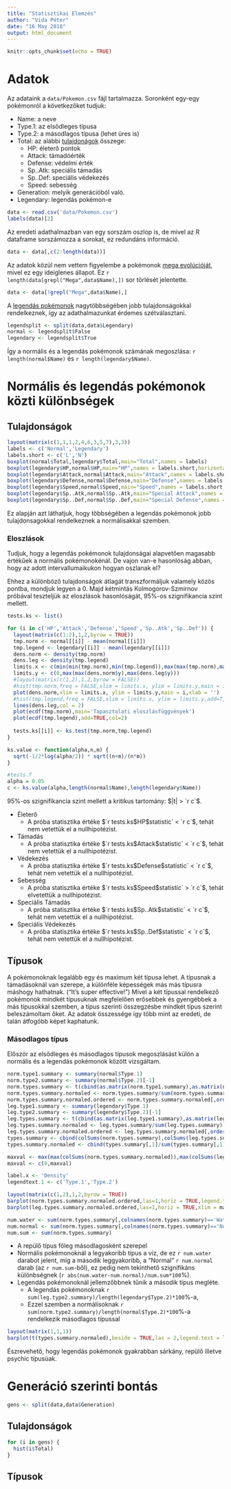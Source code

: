 ```yaml
---
title: "Statisztikai Elemzés"
author: "Vida Péter"
date: "16 May 2018"
output: html_document
---
```


```r
knitr::opts_chunk$set(echo = TRUE)
```

# Adatok
Az adataink a `data/Pokemon.csv` fájl tartalmazza. Soronként egy-egy pokémonról a következőket tudjuk:

* Name: a neve
* Type.1: az elsődleges típusa
* Type.2: a másodlagos típusa (lehet üres is)
* Total: az alábbi [tulajdonágok](https://bulbapedia.bulbagarden.net/wiki/Statistic) összege:
  + HP: életerő pontok
  + Attack: támadóérték
  + Defense: védelmi érték
  + Sp..Atk: speciális támadás
  + Sp..Def: speciális védekezés
  + Speed: sebesség
* Generation: melyik generációból való.
* Legendary: legendás pokémon-e

```r
data <- read.csv('data/Pokemon.csv')
labels(data)[2]
```

Az eredeti adathalmazban van egy sorszám oszlop is, de mivel az R dataframe sorszámozza a sorokat, ez redundáns információ.

```r
data <- data[,c(2:length(data))]
```

Az adatok közül nem vettem figyelembe a pokémonok [mega evolúcióját](https://bulbapedia.bulbagarden.net/wiki/Mega_Evolution), mivel ez egy ideiglenes állapot. Ez `r length(data[grepl("Mega",data$Name),])` sor törlését jelentette.

```r
data <- data[!grepl("Mega",data$Name),]
```

A [legendás pokémonok](https://bulbapedia.bulbagarden.net/wiki/Legendary_Pokémon) nagytöbbségében jobb tulajdonságokkal rendelkeznek, így az adathalmazunkat érdemes szétválasztani.

```r
legendsplit <- split(data,data$Legendary)
normal <- legendsplit$False
legendary <- legendsplit$True
```

Így a normális és a legendás pokémonok számának megoszlása: `r length(normal$Name)` és `r length(legendary$Name)`.

# Normális és legendás pokémonok közti különbségek

## Tulajdonságok

```r
layout(matrix(c(1,1,1,2,4,6,3,5,7),3,3))
labels <- c('Normal','Legendary')
labels.short <- c('L','N')
boxplot(normal$Total,legendary$Total,main="Total",names = labels)
boxplot(legendary$HP,normal$HP,main="HP",names = labels.short,horizontal = TRUE)
boxplot(legendary$Attack,normal$Attack,main="Attack",names = labels.short,horizontal = TRUE)
boxplot(legendary$Defense,normal$Defense,main="Defense",names = labels.short,horizontal = TRUE)
boxplot(legendary$Speed,normal$Speed,main="Speed",names = labels.short,horizontal = TRUE)
boxplot(legendary$Sp..Atk,normal$Sp..Atk,main="Special Attack",names = labels.short,horizontal = TRUE)
boxplot(legendary$Sp..Def,normal$Sp..Def,main="Special Defense",names = labels.short,horizontal = TRUE)
```

Ez alapján azt láthatjuk, hogy többségében a legendás pokémonok jobb tulajdonsagokkal rendelkeznek a normálisakkal szemben.

### Eloszlások

Tudjuk, hogy a legendás pokémonok tulajdonságai alapvetően magasabb értékűek a normális pokémonokénál. De vajon van-e hasonlóság abban, hogy az adott intervallumaikukon hogyan oszlanak el?

Ehhez a különböző tulajdonságok átlagát transzformáljuk valamely közös pontba, mondjuk legyen a $0$. Majd kétmintás Kolmogorov-Szmirnov próbával teszteljük az eloszlások hasonlóságát, $95\%$-os szignifikancia szint mellett.

```r
tests.ks <- list()

for (i in c('HP','Attack','Defense','Speed','Sp..Atk','Sp..Def')) {
  layout(matrix(c(1:2),1,2,byrow = TRUE))
  tmp.norm <- normal[[i]] - mean(normal[[i]])
  tmp.legend <- legendary[[i]] - mean(legendary[[i]])
  dens.norm <- density(tmp.norm)
  dens.leg <- density(tmp.legend)
  limits.x <- c(min(min(tmp.norm),min(tmp.legend)),max(max(tmp.norm),max(tmp.legend)))
  limits.y <- c(0,max(max(dens.norm$y),max(dens.leg$y)))
  #layout(matrix(c(1,2),1,2,byrow = FALSE))
  #hist(tmp.norm,freq = FALSE,xlim = limits.x, ylim = limits.y,main = i,xlab = '')
  plot(dens.norm,xlim = limits.x, ylim = limits.y,main = i,xlab = '')
  #hist(tmp.legend,freq = FALSE,xlim = limits.x, ylim = limits.y,add=T,border = 2)
  lines(dens.leg,col = 2)
  plot(ecdf(tmp.norm),main='Tapasztalati eloszlásfüggvények')
  plot(ecdf(tmp.legend),add=TRUE,col=2)
  
  tests.ks[[i]] <- ks.test(tmp.norm,tmp.legend)
}

ks.value <- function(alpha,n,m) {
  sqrt(-1/2*log(alpha/2)) * sqrt((n+m)/(n*m))
}

#tests.f
alpha = 0.05
c <- ks.value(alpha,length(normal$Name),length(legendary$Name))
```

$95\%$-os szignifikancia szint mellett a kritikus tartomány: $|t| > `r c`$.

* Életerő
  + A próba statisztika értéke $`r tests.ks$HP$statistic` < `r c`$, tehát nem vetettük el a nullhipotézist.
* Támadás  
  + A próba statisztika értéke $`r tests.ks$Attack$statistic` < `r c`$, tehát nem vetettük el a nullhipotézist.
* Védekezés
  + A próba statisztika értéke $`r tests.ks$Defense$statistic` < `r c`$, tehát nem vetettük el a nullhipotézist.
* Sebesség
  + A próba statisztika értéke $`r tests.ks$Speed$statistic` > `r c`$, tehát elvetettük a nullhipotézist.
* Speciális Támadás
  + A próba statisztika értéke $`r tests.ks$Sp..Atk$statistic` < `r c`$, tehát nem vetettük el a nullhipotézist.
* Speciális Védekezés
  + A próba statisztika értéke $`r tests.ks$Sp..Def$statistic` < `r c`$, tehát nem vetettük el a nullhipotézist.

## Típusok

A pokémonoknak legalább egy és maximum két típusa lehet. A típusnak a támadásoknál van szerepe, a különféle képességek más más típusra máshogy hathatnak. ("It's super effective!")
Mivel a két típussal rendelkező pokémonok mindkét típusuknak megfelelően erősebbek és gyengébbek a más típusokkal szemben, a típus szerinti összegzésbe mindkét típus szerint beleszámoltam őket. Az adatok összessége így több mint az eredeti, de talán átfogóbb képet kaphatunk.

### Másodlagos típus

Először az elsődleges és másodlagos típusok megoszlásást külön a normális és a legendás pokémonok között vizsgáltam.

```r
norm.type1.summary <- summary(normal$Type.1)
norm.type2.summary <- summary(normal$Type.2)[-1]
norm.types.summary <- t(cbind(as.matrix(norm.type1.summary),as.matrix(norm.type2.summary)))
norm.types.summary.normaled <- norm.types.summary/sum(norm.types.summary)
norm.types.summary.normaled.ordered <- norm.types.summary.normaled[,order(colSums(norm.types.summary.normaled),decreasing = TRUE)]
leg.type1.summary <- summary(legendary$Type.1)
leg.type2.summary <- summary(legendary$Type.2)[-1]
leg.types.summary <- t(cbind(as.matrix(leg.type1.summary),as.matrix(leg.type2.summary)))
leg.types.summary.normaled <- leg.types.summary/sum(leg.types.summary)
leg.types.summary.normaled.ordered <- leg.types.summary.normaled[,order(colSums(leg.types.summary.normaled),decreasing = TRUE)]
types.summary <- cbind(colSums(norm.types.summary),colSums(leg.types.summary))
types.summary.normaled <- cbind(types.summary[,1]/sum(types.summary[,1]),types.summary[,2]/sum(types.summary[,2]))

maxval <- max(max(colSums(norm.types.summary.normaled)),max(colSums(leg.types.summary.normaled)))
maxval <- c(0,maxval)

label.x <- 'Density'
legendtext.1 <- c('Type.1','Type.2')

layout(matrix(c(1,2),1,2,byrow = TRUE))
barplot(norm.types.summary.normaled.ordered,las=1,horiz = TRUE,legend.text = legendtext.1,main = 'Types in normal pokemons',xlab = label.x)
barplot(leg.types.summary.normaled.ordered,las=1,horiz = TRUE,xlim = maxval,legend.text = legendtext.1,main = 'Types in legendary pokemons',xlab = label.x)
```

```r
num.water <- sum(norm.types.summary[,colnames(norm.types.summary)=='Water'])
num.normal <- sum(norm.types.summary[,colnames(norm.types.summary)=='Normal'])
num.sum <- sum(norm.types.summary)
```

* A repülő típus főleg másodlagosként szerepel
* Normális pokémonoknál a legyakoribb típus a víz, de ez `r num.water` darabot jelent, míg a második leggyakoribb, a "Normal" `r num.normal` darab (az `r num.sum`-ből), ez pedig nem tekinthető szignifikáns különbségnek (`r abs(num.water-num.normal)/num.sum*100`%).
* Legendás pokémonoknál jellemzőbbnek tűnik a második típus megléte. 
  + A legendás pokémonoknak `r sum(leg.type2.summary)/length(legendary$Type.2)*100`%-a,
  + Ezzel szemben a normálisoknak `r sum(norm.type2.summary)/length(normal$Type.2)*100`%-a
  rendelkezik másodlagos típussal

```r
layout(matrix(1,1,1))
barplot(t(types.summary.normaled),beside = TRUE,las = 2,legend.text = labels)
```

Észrevehető, hogy legendás pokémonok gyakrabban sárkány, repülő illetve psychic típusúak.

# Generáció szerinti bontás
 
```r
gens <- split(data,data$Generation)
```

## Tulajdonságok

```r
for (i in gens) {
  hist(i$Total)
}
```

## Típusok